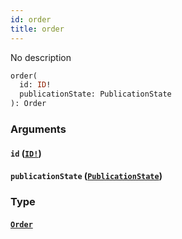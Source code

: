 ```yaml
---
id: order
title: order
---
```


No description

```graphql
order(
  id: ID!
  publicationState: PublicationState
): Order

```

### Arguments

#### `id` ([`ID!`](/v1/scalars/id))

#### `publicationState` ([`PublicationState`](/v1/enums/publication-state))

### Type

#### [`Order`](/v1/objects/order)
